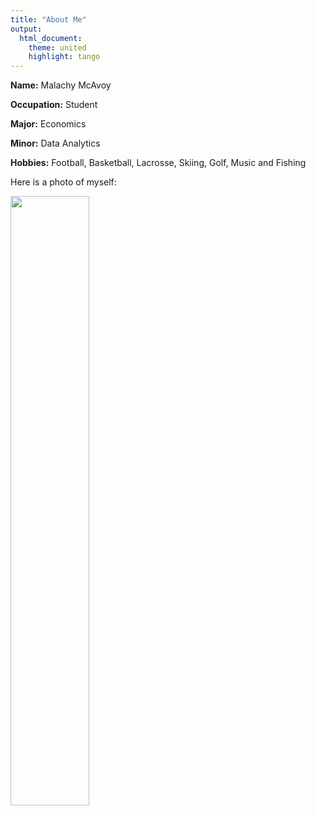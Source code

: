 ```yaml
---
title: "About Me"
output:
  html_document:
    theme: united
    highlight: tango
---
```


__Name:__ Malachy McAvoy

__Occupation:__ Student

__Major:__ Economics

__Minor:__ Data Analytics

__Hobbies:__ Football, Basketball, Lacrosse, Skiing, Golf, Music and Fishing

Here is a photo of myself:

![](AboutMePhoto.jpg){
width=50%}